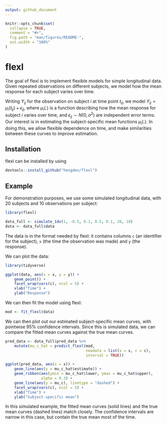 ```yaml
---
output: github_document
---
```


<!-- README.md is generated from README.Rmd. Please edit that file -->

```r
knitr::opts_chunk$set(
  collapse = TRUE,
  comment = "#>",
  fig.path = "man/figures/README-",
  out.width = "100%"
)
```

# flexl


The goal of flexl is to implement flexible models
for simple longitudinal data. 
Given repeated observations on different subjects, we
model how the mean response for each subject varies over time. 

Writing $Y_{ij}$ for the observation on subject $i$ at time point $t_{ij}$, we model
$Y_{ij} = \mu_i(t_{ij}) + \epsilon_{ij},$
where $\mu_i(.)$ is a function describing how the mean response
for subject $i$ varies over time, and
$\epsilon_{ij} \sim N(0, \sigma^2)$ are independent error terms.
Our interest is in estimating the subject-specific
mean functions $\mu_i(.)$. 
In doing this, we allow flexible dependence on time, and make
 similarities between these curves to improve estimation.

## Installation

flexl can be installed by using

```r
devtools::install_github("heogden/flexl")
```

## Example

For demonstration purposes, we use some
simulated longitudinal data, with 20 subjects
and 10 observations per subject:

```r
library(flexl)

data_full <- simulate_1dv(1, -0.5, 0.1, 0.5, 0.1, 20, 10)
data <- data_full$data
```

The data is in the format needed by flexl: it contains
columns `c` (an identifier for the subject),
`x` (the time the observation was made)
and `y` (the response).

We can plot the data:

```r
library(tidyverse)

ggplot(data, aes(x = x, y = y)) +
    geom_point() +
    facet_wrap(vars(c), ncol = 5) +
    xlab("Time") +
    ylab("Response")

```
We can then fit the model using flexl:

```r
mod <- fit_flexl(data)
```

We can then plot out our estimated
subject-specific mean curves, with 
pointwise 95% confidence intervals.
Since this is simulated data, we can compare the
fitted mean curves against the true mean curves.

```r
pred_data <- data_full$pred_data %>%
    mutate(mu_c_hat = predict_flexl(mod,
                                    newdata = list(x = x, c = c),
                                    interval = TRUE))

ggplot(pred_data, aes(x = x)) +
    geom_line(aes(y = mu_c_hat$estimate)) +
    geom_ribbon(aes(ymin = mu_c_hat$lower, ymax = mu_c_hat$upper),
                alpha = 0.3) + 
    geom_line(aes(y = mu_c), linetype = "dashed") +
    facet_wrap(vars(c), ncol = 5) +
    xlab("Time") +
    ylab("Subject-specific mean")
```

In this simulated example, the fitted mean curves (solid lines)
and the true mean curves (dashed lines) match closely.
The confidence intervals are narrow in this case, 
but contain the true mean most of the time.
